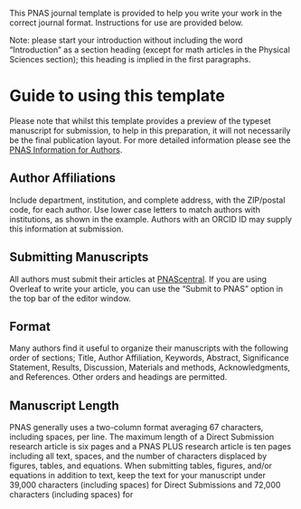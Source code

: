 


This PNAS journal template is provided to help you write your work in the
correct journal format. Instructions for use are provided below.

Note: please start your introduction without including the word
"Introduction" as a section heading (except for math articles in the
Physical Sciences section); this heading is implied in the first
paragraphs.

Guide to using this template {.unnumbered}
========================================

Please note that whilst this template provides a preview of the typeset
manuscript for submission, to help in this preparation, it will not
necessarily be the final publication layout. For more detailed
information please see the [PNAS Information for
Authors](http://www.pnas.org/site/authors/format.xhtml).


Author Affiliations {#author-affiliations .unnumbered}
-------------------

Include department, institution, and complete address, with the
ZIP/postal code, for each author. Use lower case letters to match
authors with institutions, as shown in the example. Authors with an
ORCID ID may supply this information at submission.

Submitting Manuscripts {#submitting-manuscripts .unnumbered}
----------------------

All authors must submit their articles at
[PNAScentral](http://www.pnascentral.org/cgi-bin/main.plex). If you are
using Overleaf to write your article, you can use the "Submit to PNAS"
option in the top bar of the editor window.

Format {#format .unnumbered}
------

Many authors find it useful to organize their manuscripts with the
following order of sections; Title, Author Affiliation, Keywords,
Abstract, Significance Statement, Results, Discussion, Materials and
methods, Acknowledgments, and References. Other orders and headings are
permitted.

Manuscript Length {#manuscript-length .unnumbered}
-----------------

PNAS generally uses a two-column format averaging 67 characters,
including spaces, per line. The maximum length of a Direct Submission
research article is six pages and a PNAS PLUS research article is ten
pages including all text, spaces, and the number of characters displaced
by figures, tables, and equations. When submitting tables, figures,
and/or equations in addition to text, keep the text for your manuscript
under 39,000 characters (including spaces) for Direct Submissions and
72,000 characters (including spaces) for 


<!-- Leave these lines as they are at the end of your .Rmd file to ensure placement of methods & acknowledgements sections before the references-->
\showmatmethods
\showacknow
\pnasbreak

